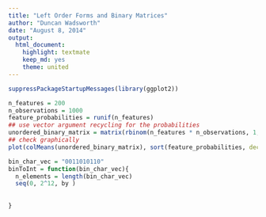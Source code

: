 ```yaml
---
title: "Left Order Forms and Binary Matrices"
author: "Duncan Wadsworth"
date: "August 8, 2014"
output:
  html_document:
    highlight: textmate
    keep_md: yes
    theme: united
---
```


```r
suppressPackageStartupMessages(library(ggplot2))
```

```r
n_features = 200
n_observations = 1000
feature_probabilities = runif(n_features)
## use vector argument recycling for the probabilities
unordered_binary_matrix = matrix(rbinom(n_features * n_observations, 1, prob = sort(feature_probabilities, decreasing = T)), nrow = n_observations, byrow = T)
## check graphically
plot(colMeans(unordered_binary_matrix), sort(feature_probabilities, decreasing = T))
```

```r
bin_char_vec = "0011010110"
binToInt = function(bin_char_vec){
  n_elements = length(bin_char_vec)
  seq(0, 2^12, by )
  
  
}

```